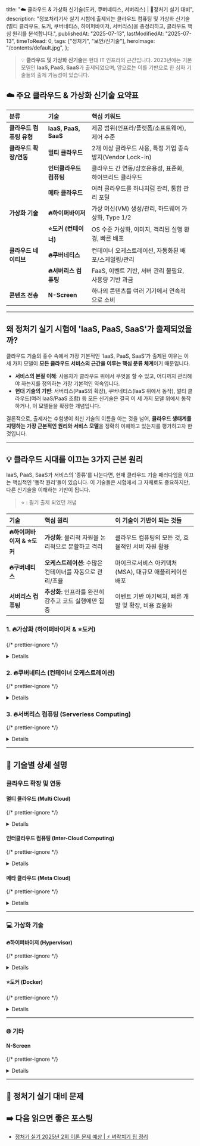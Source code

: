 
  title:
    "☁️ 클라우드 & 가상화 신기술(도커, 쿠버네티스, 서버리스) | 🚀정처기 실기 대비",
  description:
    "정보처리기사 실기 시험에 출제되는 클라우드 컴퓨팅 및 가상화 신기술(멀티 클라우드, 도커, 쿠버네티스, 하이퍼바이저, 서버리스)을 총정리하고, 클라우드 핵심 원리를 분석합니다.",
  publishedAt: "2025-07-13",
  lastModifiedAt: "2025-07-13",
  timeToRead: 0,
  tags: ["정처기", "보안/신기술"],
  heroImage: "/contents/default.jpg",
};

> 💡 **클라우드 및 가상화 신기술**은 현대 IT 인프라의 근간입니다. 2023년에는 기본 모델인 **IaaS, PaaS, SaaS**가 출제되었으며, 앞으로는 이를 기반으로 한 심화 기술들의 출제 가능성이 있습니다.

## ☁️ 주요 클라우드 & 가상화 신기술 요약표

| 분류                     | 기술                    | 핵심 키워드                                                 |
| :----------------------- | :---------------------- | :---------------------------------------------------------- |
| **클라우드 컴퓨팅 유형** | **IaaS, PaaS, SaaS**    | 제공 범위(인프라/플랫폼/소프트웨어), 제어 수준              |
| **클라우드 확장/연동**   | **멀티 클라우드**       | 2개 이상 클라우드 사용, 특정 기업 종속 방지(Vendor Lock-in) |
|                          | **인터클라우드 컴퓨팅** | 클라우드 간 연동/상호운용성, 표준화, 하이브리드 클라우드    |
|                          | **메타 클라우드**       | 여러 클라우드를 하나처럼 관리, 통합 관리 포털               |
| **가상화 기술**          | **🔥하이퍼바이저**      | 가상 머신(VM) 생성/관리, 하드웨어 가상화, Type 1/2          |
|                          | **⭐️도커 (컨테이너)**  | OS 수준 가상화, 이미지, 격리된 실행 환경, 빠른 배포         |
| **클라우드 네이티브**    | **🔥쿠버네티스**        | 컨테이너 오케스트레이션, 자동화된 배포/스케일링/관리        |
|                          | **🔥서버리스 컴퓨팅**   | FaaS, 이벤트 기반, 서버 관리 불필요, 사용량 기반 과금       |
| **콘텐츠 전송**          | **N-Screen**            | 하나의 콘텐츠를 여러 기기에서 연속적으로 소비               |

---

## 왜 정처기 실기 시험에 'IaaS, PaaS, SaaS'가 출제되었을까?

클라우드 기술의 홍수 속에서 가장 기본적인 'IaaS, PaaS, SaaS'가 출제된 이유는 이 세 가지 모델이 **모든 클라우드 서비스의 근간을 이루는 핵심 분류 체계**이기 때문입니다.

- **서비스의 본질 이해**: 사용자가 클라우드 위에서 무엇을 할 수 있고, 어디까지 관리해야 하는지를 정의하는 가장 기본적인 약속입니다.
- **현대 기술의 기반**: 서버리스(PaaS의 확장), 쿠버네티스(IaaS 위에서 동작), 멀티 클라우드(여러 IaaS/PaaS 조합) 등 모든 신기술은 결국 이 세 가지 모델 위에서 동작하거나, 이 모델들을 확장한 개념입니다.

결론적으로, 출제자는 수험생이 최신 기술의 이름을 아는 것을 넘어, **클라우드 생태계를 지탱하는 가장 근본적인 원리와 서비스 모델**을 정확히 이해하고 있는지를 평가하고자 한 것입니다.

---

## 💡 클라우드 시대를 이끄는 3가지 근본 원리

IaaS, PaaS, SaaS가 서비스의 '종류'를 나눈다면, 현재 클라우드 기술 패러다임을 이끄는 핵심적인 '동작 원리'들이 있습니다. 이 기술들은 시험에서 그 자체로도 중요하지만, 다른 신기술을 이해하는 기반이 됩니다.

> ⭐️ : 필기 출제 되었던 개념

| 기술                         | 핵심 원리                                                | 이 기술이 기반이 되는 것들                             |
| :--------------------------- | :------------------------------------------------------- | :----------------------------------------------------- |
| **🔥하이퍼바이저 & ⭐️도커** | **가상화**: 물리적 자원을 논리적으로 분할하고 격리       | 클라우드 컴퓨팅의 모든 것, 효율적인 서버 자원 활용     |
| **🔥쿠버네티스**             | **오케스트레이션**: 수많은 컨테이너를 자동으로 관리/조율 | 마이크로서비스 아키텍처(MSA), 대규모 애플리케이션 배포 |
| **서버리스 컴퓨팅**          | **추상화**: 인프라를 완전히 감추고 코드 실행에만 집중    | 이벤트 기반 아키텍처, 빠른 개발 및 확장, 비용 효율화   |

### 1. 🔥가상화 (하이퍼바이저 & ⭐️도커)

{/* prettier-ignore */}
<Details summary="'격리(Isolation)'를 통해 하나의 물리적 시스템에서 여러 운영체제나 애플리케이션을 동시에 실행합니다.">
  - **개념**:
    - **하이퍼바이저**: **하드웨어**를 가상화하여 여러 개의 **가상 머신(VM)** 을 만듭니다. 각 VM은 독립된 운영체제(Guest OS)를 가집니다. (무거운 가상화)
    - **도커 (컨테이너)**: **운영체제(OS)** 를 가상화하여 여러 개의 **컨테이너**를 만듭니다. 모든 컨테이너가 호스트 OS의 커널을 공유합니다. (가벼운 가상화)
  - **왜 근본적인가?**: '가상화' 없이는 클라우드 컴퓨팅이 존재할 수 없습니다. 물리적 서버 한 대의 자원을 수십, 수백 개로 나누어 여러 사용자에게 동시에 제공하는 클라우드의 핵심 원리이기 때문입니다.

</Details>

### 2. 🔥쿠버네티스 (컨테이너 오케스트레이션)

{/* prettier-ignore */}
<Details summary="수백, 수천 개의 '컨테이너(배)'를 자동으로 관리하는 '조타수(Kubernetes)' 역할을 합니다.">
  - **개념**: 도커와 같은 컨테이너 기술이 널리 쓰이면서, 수많은 컨테이너를 효율적으로 배포, 확장, 관리할 필요성이 생겼습니다. 쿠버네티스는 이 모든 과정을 자동화하는 '컨테이너 관리 시스템'입니다.
  - **왜 근본적인가?**: 현대적인 대규모 애플리케이션(MSA)은 수많은 작은 서비스(컨테이너)의 조합으로 이루어집니다. 쿠버네티스는 이 복잡한 시스템이 안정적으로 동작하도록 지휘하고 조율하는 사실상의 표준 기술입니다.
</Details>

### 3. 🔥서버리스 컴퓨팅 (Serverless Computing)

{/* prettier-ignore */}
<Details summary="개발자가 서버 걱정 없이 '코드'에만 집중하게 하고, 사용한 만큼만 비용을 지불하게 합니다.">
  - **개념**: '서버가 없다'는 뜻이 아니라, 개발자가 서버를 직접 관리할 필요가 없다는 의미입니다. 클라우드 제공업체가 서버의 프로비저닝, 스케일링, 관리를 모두 처리합니다. 개발자는 특정 이벤트가 발생했을 때 실행될 함수(Function)만 작성하면 됩니다. (FaaS: Function as a Service)
  - **왜 근본적인가?**: 클라우드 기술의 궁극적인 목표인 **'완전한 추상화'** 를 보여줍니다. 인프라에 대한 고민을 최소화하고 비즈니스 로직 개발에만 집중하게 하여 생산성을 극대화하는 패러다임입니다.
</Details>

---

## 📡 기술별 상세 설명

### 클라우드 확장 및 연동

#### 멀티 클라우드 (Multi Cloud)

{/* prettier-ignore */}
<Details summary="2개 이상의 서로 다른 클라우드 제공업체(AWS, Azure, GCP 등)의 서비스를 함께 사용하는 전략입니다.">
  - **특징**: 특정 클라우드 기업에 대한 기술적, 비용적 종속을 피하고(Vendor Lock-in 방지), 각 서비스의 장점만을 선택적으로 활용하여 시스템을 구성할 수 있습니다. 재해 복구(DR) 및 고가용성 확보에 유리합니다.
  - **현재 활용도**: **매우 높음**. 많은 기업이 비용 최적화, 위험 분산, 특정 기능 활용 등을 위해 멀티 클라우드 전략을 채택하고 있습니다.
</Details>

#### 인터클라우드 컴퓨팅 (Inter-Cloud Computing)

{/* prettier-ignore */}
<Details summary="서로 다른 클라우드 서비스 간의 상호운용성(Interoperability)을 확보하기 위한 기술입니다.">
  - **특징**: 각기 다른 클라우드가 표준화된 API나 프로토콜을 통해 마치 하나의 클라우드처럼 원활하게 연동되도록 하는 것을 목표로 합니다. 하이브리드 클라우드(프라이빗+퍼블릭) 구성의 핵심 요소입니다.
  - **현재 활용도**: **높음**. 클라우드 간 데이터 이전, 워크로드 이동, 서비스 연계 등을 위해 지속적으로 발전하고 있는 분야입니다.
</Details>

#### 메타 클라우드 (Meta Cloud)

{/* prettier-ignore */}
<Details summary="여러 클라우드 서비스를 하나의 통합된 인터페이스(포털)를 통해 관리하고 운영하는 상위 수준의 클라우드입니다.">
  - **특징**: 멀티 클라우드 환경의 복잡성을 줄여주는 것이 주목적입니다. 사용자는 메타 클라우드 포털을 통해 여러 클라우드의 리소스를 한눈에 보고 제어할 수 있습니다.
  - **현재 활용도**: **중간 (성장 중)**. 멀티 클라우드 도입이 늘면서 통합 관리의 필요성이 대두되어 관련 솔루션들이 등장하고 있습니다.
</Details>

---

### 💻 가상화 기술

#### 🔥하이퍼바이저 (Hypervisor)

{/* prettier-ignore */}
<Details summary="가상 머신(VM)을 생성하고 실행하는 소프트웨어, 펌웨어 또는 하드웨어입니다. VMM(Virtual Machine Monitor)이라고도 합니다.">
  - **종류**:
    - **Type 1 (네이티브/베어메탈)**: 하드웨어 위에 직접 설치되어 동작합니다. (예: VMware ESXi, Xen, KVM) 성능이 뛰어나 엔터프라이즈 환경에서 주로 사용됩니다.
    - **Type 2 (호스트형)**: 일반적인 운영체제(Windows, macOS) 위에 애플리케이션처럼 설치되어 동작합니다. (예: VMware Workstation, VirtualBox) 개발 및 테스트 용도로 주로 사용됩니다.
  - **현재 활용도**: **매우 높음**. 모든 IaaS 클라우드의 기반 기술이며, 서버 가상화의 핵심입니다.
</Details>

#### ⭐️도커 (Docker)

{/* prettier-ignore */}
<Details summary="애플리케이션을 신속하게 구축, 테스트 및 배포할 수 있는 컨테이너 기반의 오픈소스 가상화 플랫폼입니다.">
  - **특징**: 애플리케이션과 그 실행에 필요한 모든 것(라이브러리, 종속성 등)을 '이미지'라는 단위로 패키징합니다. 이 이미지를 통해 어떤 환경에서든 격리된 상태로 일관되게 애플리케이션을 실행할 수 있습니다. VM보다 더 가볍고 빠릅니다.
  - **현재 활용도**: **매우 높음**. 현대적인 애플리케이션 개발 및 배포의 표준으로 자리 잡았습니다.
</Details>

---

### 🌐 기타

#### N-Screen

{/* prettier-ignore */}
<Details summary="하나의 미디어 콘텐츠(영화, 방송 등)를 스마트폰, TV, PC, 태블릿 등 다양한 기기에서 연속적으로 이어서 즐길 수 있는 서비스입니다.">
  - **특징**: 클라우드에 사용자 정보와 콘텐츠 소비 기록을 저장하여, 어떤 기기에서 접속하든 동일한 시점에서 콘텐츠를 이어볼 수 있도록 하는 것이 핵심입니다.
  - **현재 활용도**: **매우 높음**. 넷플릭스, 유튜브 등 대부분의 OTT 서비스가 N-Screen을 기본적으로 지원합니다.
</Details>

---

## 📝 정처기 실기 대비 문제

<ProblemAnswer
  problem="가상 머신(VM)을 생성하고 관리하는 소프트웨어로, 하드웨어 위에 직접 설치되는 Type 1과 호스트 OS 위에 설치되는 Type 2로 나뉘는 것은 무엇인가?"
  correctAnswer="하이퍼바이저"
/>

<ProblemAnswer
  problem="애플리케이션과 그 종속성을 이미지 단위로 패키징하여 격리된 환경에서 실행하는 OS 수준 가상화 기술은 무엇인가?"
  correctAnswer="도커 (또는 컨테이너)"
/>

<ProblemAnswer
  problem="컨테이너화된 애플리케이션의 배포, 확장, 관리를 자동화하는 오픈소스 오케스트레이션 시스템은 무엇인가?"
  correctAnswer="쿠버네티스"
/>

<ProblemAnswer
  problem="개발자가 서버 관리 없이 코드 실행에만 집중할 수 있도록 하는 클라우드 컴퓨팅 모델로, 이벤트 기반으로 동작하고 사용한 만큼만 비용을 지불하는 것은 무엇인가?"
  correctAnswer="서버리스 컴퓨팅"
/>

<ProblemAnswer
  problem="특정 클라우드 제공업체에 대한 종속성을 피하고, 여러 클라우드의 장점을 조합하기 위해 2개 이상의 클라우드 서비스를 함께 사용하는 전략은 무엇인가?"
  correctAnswer="멀티 클라우드"
/>

## ➡️ 다음 읽으면 좋은 포스팅

- [정처기 실기 2025년 2회 이론 문제 예상 | ⚡️ 벼락치기 팁 정리](/ko/blog/korean-information-processing-engineer-practical-exam-strategy)
